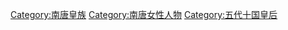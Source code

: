 [[Category:南唐皇族|Category:南唐皇族]]
[[Category:南唐女性人物|Category:南唐女性人物]]
[[Category:五代十国皇后|Category:五代十国皇后]]